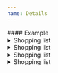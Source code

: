 ```yaml
---
name: Details
---
```



<Prose>
#### Example

<details>
<summary>Shopping list</summary>
<div class="content">
- Vegetables
- Fruits
- Fish
</div>
</details>

<details>
<summary>Shopping list</summary>
<div class="content">
- Vegetables
- Fruits
- Fish
</div>
</details>

<details>
<summary>Shopping list</summary>
<div class="content">
- Vegetables
- Fruits
- Fish
</div>
</details>

<details>
<summary>Shopping list</summary>
<div class="content">
- Vegetables
- Fruits
- Fish
</div>
</details>


</Prose>
